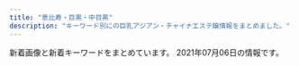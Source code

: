 ```yaml
---
title: "恵比寿・目黒・中目黒"
description: "キーワード別にの巨乳アジアン・チャイナエステ嬢情報をまとめました。"
---
```


新着画像と新着キーワードをまとめています。
2021年07月06日の情報です。

<DmmAffiliateIns />
<KeywordTable
  shops={
    [
    {
        "name": "\u30c8\u30f3\u30c8\u30f3",
        "station": "JR\u6075\u6bd4\u5bff\u99c5\u897f\u53e3",
        "keywords": {
            "C": 7
        },
        "img_links": [
            "http://ms-mens.com/staff/sayuri/01.jpg",
            "http://ms-mens.com/pic/head.jpg",
            "http://ms-mens.com/img/conmsg.png",
            "http://ms-mens.com/img/ttl_concept.png",
            "http://ms-mens.com/img/access/road02.jpg",
            "http://ms-mens.com/pic/topimg1.jpg",
            "http://ms-mens.com/img/access/road01.jpg",
            "http://ms-mens.com/pic/topimg2.jpg",
            "http://ms-mens.com/pic/topimg3.jpg",
            "http://ms-mens.com/staff/yuri/01.jpg",
            "http://ms-mens.com/img/access/roaddm.png",
            "http://ms-mens.com/img/access/road03.jpg",
            "http://ms-mens.com/img/mainft.jpg",
            "http://ms-mens.com/staff/aya/01.jpg",
            "http://ms-mens.com/img/foot.jpg",
            "http://ms-mens.com/img/ttl_staff.png"
        ],
        "url": "http://ms-mens.com/"
    },
    {
        "station": "\u4e2d\u76ee\u9ed2\u99c5",
        "name": "Lumia\uff5e\u30eb\u30df\u30a2",
        "img_links": [
            "https://lumia.tokyo/images/slide/main_slide_campaign_sp.jpg",
            "https://lumia.tokyo/images/therapist/th_hina.jpg",
            "https://lumia.tokyo/images/therapist/th_rei.jpg",
            "https://lumia.tokyo/images/therapist/th_mio.jpg",
            "https://lumia.tokyo/images/therapist/th_miyuki.jpg",
            "https://lumia.tokyo/images/slide/new_open_sp.jpg",
            "https://lumia.tokyo/images/therapist/th_miya.jpg",
            "https://lumia.tokyo/images/therapist/th_hina2.jpg",
            "https://lumia.tokyo/images/therapist/th_haruka.jpg",
            "https://lumia.tokyo/images/therapist/th_rin.jpg",
            "https://lumia.tokyo/images/therapist/th_mio2.jpg"
        ],
        "url": "https://lumia.tokyo/",
        "keywords": {
            "D": 6,
            "C": 8
        }
    },
    {
        "name": "\u7652\u3057\u5bb6",
        "img_links": [
            "http://www.oasis.esjoho.com/files/005-02.jpg",
            "http://www.oasis.esjoho.com/img/ttl_info.png",
            "http://www.oasis.esjoho.com/img/tel.png",
            "http://www.oasis.esjoho.com/files/001-02.jpg",
            "http://www.oasis.esjoho.com/files/005.jpg",
            "http://www.oasis.esjoho.com/files/004-02.jpg",
            "http://www.oasis.esjoho.com/files/002-02.jpg",
            "http://www.oasis.esjoho.com/img/btn_side_mobile.jpg",
            "http://www.oasis.esjoho.com/files/004.jpg",
            "http://www.oasis.esjoho.com/files/002.jpg",
            "http://www.oasis.esjoho.com/img/btn_blog.png",
            "http://www.oasis.esjoho.com/files/001.jpg",
            "http://www.oasis.esjoho.com/img/goback.jpg",
            "http://www.oasis.esjoho.com/img/ttl_news.png",
            "http://www.oasis.esjoho.com/img/pickup.jpg"
        ],
        "keywords": {
            "87": 4,
            "C": 14,
            "86": 2,
            "D": 6,
            "85": 2
        },
        "station": "\u897f\u5c0f\u5c71\u99c5",
        "url": "http://www.oasis.esjoho.com/"
    },
    {
        "url": "https://eminalhealthbeautysalon.amebaownd.com/",
        "name": "Eminal beauty \u30b5\u30ed\u30f3",
        "station": "JR\u76ee\u9ed2\u99c5\u897f\u53e3",
        "keywords": {
            "\u4e73": 2
        },
        "img_links": []
    },
    {
        "img_links": [
            "http://onlyone.tyo.cm/photos/sites/5/2019/05/2019050915292562.jpg",
            "http://onlyone.tyo.cm/photos/sites/5/2020/01/2020011412572423.jpg",
            "http://onlyone.tyo.cm/photos/sites/5/2020/09/2020092617301564.jpg",
            "http://onlyone.tyo.cm/images/new.jpg",
            "http://onlyone.tyo.cm/photos/sites/5/2019/06/2019060510384975.jpg",
            "http://onlyone.tyo.cm/photos/sites/5/2021/02/202102181024101.jpg",
            "http://onlyone.tyo.cm/photos/sites/5/2020/05/2020051419324761.jpg",
            "http://onlyone.tyo.cm/images/acc2.jpg",
            "http://onlyone.tyo.cm/photos/sites/5/2018/08/2018080308152252.jpg",
            "http://onlyone.tyo.cm/photos/sites/5/2020/07/2020070215334437.jpg",
            "http://onlyone.tyo.cm/images/room3.jpg",
            "http://onlyone.tyo.cm/photos/sites/5/2019/02/2019022310334774.jpg",
            "http://onlyone.tyo.cm/images/s_link.png",
            "http://onlyone.tyo.cm/photos/sites/5/2018/07/2018071709242171.jpg",
            "http://onlyone.tyo.cm/photos/sites/5/2019/03/2019030418403098.jpg",
            "http://onlyone.tyo.cm/photos/sites/5/2019/11/2019110105152849.jpg",
            "http://onlyone.tyo.cm/photos/sites/5/2021/05/2021050615551714.jpg",
            "http://onlyone.tyo.cm/photos/sites/5/2021/02/202102201049167.jpg",
            "http://onlyone.tyo.cm/photos/sites/5/2021/02/2021021810240848.jpg",
            "http://onlyone.tyo.cm/photos/sites/5/2020/01/2020011413501066.jpg",
            "http://onlyone.tyo.cm/photos/sites/5/2019/07/2019070616424775.jpg",
            "http://onlyone.tyo.cm/photos/sites/5/2018/08/2018082407542866.jpg",
            "http://onlyone.tyo.cm/photos/sites/5/2021/02/2021022216501749.jpg",
            "http://onlyone.tyo.cm/photos/sites/5/2020/09/2020090210405221.jpg",
            "http://onlyone.tyo.cm/photos/sites/5/2017/11/2017112708111797.jpg",
            "http://onlyone.tyo.cm/photos/sites/5/2018/11/2018110713255310.jpg",
            "http://onlyone.tyo.cm/images/room2.jpg",
            "http://onlyone.tyo.cm/photos/sites/5/2020/03/2020031716151746.jpg",
            "http://onlyone.tyo.cm/photos/sites/5/2018/09/2018092710191274.jpg",
            "http://onlyone.tyo.cm/photos/sites/5/2019/12/2019120510353312.jpg",
            "http://onlyone.tyo.cm/photos/sites/5/2021/03/2021030316101022.jpg",
            "http://onlyone.tyo.cm/photos/sites/5/2019/01/2019013017372064.jpg",
            "http://onlyone.tyo.cm/photos/sites/5/2019/05/2019052911352557.jpg",
            "http://onlyone.tyo.cm/photos/sites/5/2019/08/2019080815010066.jpg",
            "http://onlyone.tyo.cm/photos/sites/5/2020/09/2020092218541894.jpg",
            "http://onlyone.tyo.cm/photos/sites/5/2020/01/2020011413500417.jpg",
            "http://onlyone.tyo.cm/photos/sites/5/2018/06/2018062904050630.jpg",
            "http://onlyone.tyo.cm/photos/sites/5/2018/03/2018031607430562.jpg",
            "http://onlyone.tyo.cm/photos/sites/5/2020/02/2020022610121615.jpg",
            "http://onlyone.tyo.cm/photos/sites/5/2019/11/2019112117013754.jpg",
            "http://onlyone.tyo.cm/images/acc1.jpg",
            "http://onlyone.tyo.cm/photos/sites/5/2019/01/2019011814353078.jpg",
            "http://onlyone.tyo.cm/photos/sites/5/2020/07/2020070217061815.jpg",
            "http://onlyone.tyo.cm/photos/sites/5/2021/06/2021060717212051.jpg",
            "http://onlyone.tyo.cm/photos/sites/5/2020/09/2020092510523998.jpg",
            "http://onlyone.tyo.cm/photos/sites/5/2019/07/2019070711031982.jpg",
            "http://onlyone.tyo.cm/photos/sites/5/2018/07/2018071709241386.jpg",
            "http://onlyone.tyo.cm/images/acc3.jpg",
            "http://onlyone.tyo.cm/photos/sites/5/2019/12/2019121715483135.jpg",
            "http://onlyone.tyo.cm/images/s_staff.png",
            "http://onlyone.tyo.cm/photos/sites/5/2021/03/2021030316101626.jpg",
            "http://onlyone.tyo.cm/photos/sites/5/2019/01/2019013017371133.jpg",
            "http://onlyone.tyo.cm/photos/sites/5/2018/11/2018112110301745.jpg",
            "http://onlyone.tyo.cm/images/top.png",
            "http://onlyone.tyo.cm/photos/sites/5/2019/08/2019082610481667.jpg",
            "http://onlyone.tyo.cm/photos/sites/5/2019/02/2019022310345266.jpg",
            "http://onlyone.tyo.cm/images/acc4.jpg",
            "http://onlyone.tyo.cm/photos/sites/5/2021/02/2021022515094363.jpg",
            "http://onlyone.tyo.cm/photos/sites/5/2020/09/2020092510523723.jpg",
            "http://onlyone.tyo.cm/images/room1.jpg",
            "http://onlyone.tyo.cm/images/room4.jpg",
            "http://onlyone.tyo.cm/photos/sites/5/2020/09/2020092510524025.jpg",
            "http://onlyone.tyo.cm/photos/sites/5/2019/11/2019110105153240.jpg",
            "http://onlyone.tyo.cm/images/line.jpg",
            "http://onlyone.tyo.cm/photos/sites/5/2018/10/201810181432433.jpg",
            "http://onlyone.tyo.cm/photos/sites/5/2020/06/2020060815500896.jpg",
            "http://onlyone.tyo.cm/photos/sites/5/2021/06/2021062815385599.jpg",
            "http://onlyone.tyo.cm/photos/sites/5/2019/06/2019060510472559.jpg"
        ],
        "name": "OnlyOne",
        "keywords": {
            "E": 3,
            "84": 1,
            "D": 25,
            "85": 9,
            "87": 5,
            "F": 1,
            "88": 4,
            "C": 4,
            "86": 9,
            "83": 4
        },
        "station": "JR\u76ee\u9ed2\u99c5\u897f\u53e3",
        "url": "http://onlyone.tyo.cm/"
    },
    {
        "name": "\u30b9\u30ef\u30a4\u30e4\u30fc",
        "keywords": {},
        "station": "JR\u6075\u6bd4\u5bff\u99c5\u897f\u53e3",
        "url": "http://www.ourstarts.site/",
        "img_links": [
            "http://www.ourstarts.site/templets/default/picture/head_tell.png",
            "http://www.ourstarts.site/uploads/210619/1-210619104R11a.jpg",
            "http://www.ourstarts.site/templets/default/picture/right1.png",
            "http://www.ourstarts.site/uploads/allimg/200729/1-200H9141229.jpg",
            "http://www.ourstarts.site/uploads/210619/1-210619104Z4200.jpg",
            "http://www.ourstarts.site/uploads/210619/1-210619104J5c3.jpg",
            "http://www.ourstarts.site/uploads/180917/1-1P91G6122J28.jpg",
            "http://www.ourstarts.site/templets/default/picture/news.png",
            "http://www.ourstarts.site/templets/default/images/t2.jpg",
            "http://www.ourstarts.site/templets/default/picture/staff.png",
            "http://www.ourstarts.site/templets/default/picture/close.png",
            "http://www.ourstarts.site/templets/default/picture/foot_tel.png",
            "http://www.ourstarts.site/templets/default/images/t3.jpg",
            "http://www.ourstarts.site/templets/default/picture/right.png",
            "http://www.ourstarts.site/templets/default/picture/tel_contact.png",
            "http://www.ourstarts.site/templets/default/images/t1.jpg",
            "http://www.ourstarts.site/uploads/allimg/200729/1-200H9141213.jpg",
            "http://www.ourstarts.site/templets/default/picture/timg (1).png",
            "http://www.ourstarts.site/uploads/allimg/200729/1-200H9141912.jpg"
        ]
    },
    {
        "url": "http://victoria.tyo.cm/",
        "station": "JR\u76ee\u9ed2\u99c5\u6771\u53e3",
        "name": "Victoria\u30fb\u30d3\u30af\u30c8\u30ea\u30a2",
        "img_links": [
            "http://victoria.tyo.cm/images/mobile.jpg",
            "http://victoria.tyo.cm/photos/sites/13/2019/02/2019021407162693.jpg",
            "http://victoria.tyo.cm/photos/sites/13/2020/01/2020012005552622.jpg",
            "http://victoria.tyo.cm/images/s_staff.png",
            "http://victoria.tyo.cm/photos/sites/13/2020/01/2020012005552181.jpg",
            "http://victoria.tyo.cm/photos/sites/13/2019/12/2019120406433710.jpg",
            "http://victoria.tyo.cm/photos/sites/13/2020/10/2020100803550565.jpg",
            "http://victoria.tyo.cm/photos/sites/13/2020/01/2020011104241542.jpg",
            "http://victoria.tyo.cm/photos/sites/13/2019/12/2019120106181894.jpg",
            "https://www.a-side.com/ad/koko/include/banner/koko_125x125.png",
            "http://victoria.tyo.cm/images/room2.jpg",
            "http://victoria.tyo.cm/photos/sites/13/2020/01/2020011205500461.jpg",
            "http://victoria.tyo.cm/photos/sites/13/2018/12/2018122701570616.jpg",
            "http://victoria.tyo.cm/photos/sites/13/2019/08/2019080607062415.jpg",
            "http://victoria.tyo.cm/photos/sites/13/2020/02/2020021307433041.jpg",
            "http://victoria.tyo.cm/photos/sites/13/2019/10/2019100904082968.jpg",
            "http://victoria.tyo.cm/photos/sites/13/2019/05/201905100639429.jpg",
            "http://victoria.tyo.cm/images/pick.jpg",
            "http://victoria.tyo.cm/photos/sites/13/2020/02/202002030340133.jpg",
            "http://victoria.tyo.cm/photos/sites/13/2019/12/2019120904521188.jpg",
            "http://victoria.tyo.cm/photos/sites/13/2019/01/2019012509505197.jpg",
            "http://victoria.tyo.cm/photos/sites/13/2018/12/2018122904422525.jpg",
            "http://victoria.tyo.cm/images/face.jpg",
            "http://victoria.tyo.cm/images/news.jpg",
            "http://victoria.tyo.cm/photos/sites/13/2018/12/2018121502493847.jpg",
            "http://victoria.tyo.cm/photos/sites/13/2020/02/2020020104570910.jpg",
            "http://victoria.tyo.cm/photos/sites/13/2019/01/2019010506293526.jpg",
            "http://victoria.tyo.cm/photos/sites/13/2019/01/2019012509534353.jpg",
            "http://victoria.tyo.cm/photos/sites/13/2019/02/2019022703022355.jpg",
            "http://victoria.tyo.cm/photos/sites/13/2018/12/2018121502493953.jpg",
            "http://victoria.tyo.cm/photos/sites/13/2021/02/2021021509575615.jpg",
            "http://victoria.tyo.cm/photos/sites/13/2019/06/2019061005275095.jpg",
            "http://victoria.tyo.cm/photos/sites/13/2019/04/2019040304024424.jpg",
            "http://victoria.tyo.cm/photos/sites/13/2019/01/2019012108071242.jpg",
            "http://victoria.tyo.cm/photos/sites/13/2018/12/2018121502493879.jpg",
            "http://victoria.tyo.cm/photos/sites/13/2018/12/2018121502493814.jpg",
            "http://victoria.tyo.cm/photos/sites/13/2019/01/2019010506292922.jpg",
            "http://victoria.tyo.cm/images/room1.jpg",
            "http://victoria.tyo.cm/photos/sites/13/2019/10/2019101403232834.jpg",
            "http://victoria.tyo.cm/photos/sites/13/2019/02/2019021206543056.jpg",
            "http://victoria.tyo.cm/photos/sites/13/2018/12/2018122701570643.jpg",
            "http://victoria.tyo.cm/photos/sites/13/2019/10/2019100904083557.jpg",
            "http://victoria.tyo.cm/photos/sites/13/2019/12/2019120904521737.jpg",
            "http://victoria.tyo.cm/photos/sites/13/2019/07/2019070206503156.jpg",
            "http://victoria.tyo.cm/images/top.jpg",
            "http://victoria.tyo.cm/photos/sites/13/2019/04/2019041807165826.jpg",
            "http://victoria.tyo.cm/photos/sites/13/2019/01/2019011103510521.jpg",
            "http://victoria.tyo.cm/images/room4.jpg",
            "http://victoria.tyo.cm/photos/sites/13/2020/03/2020031904101259.jpg",
            "http://victoria.tyo.cm/images/room3.jpg"
        ],
        "keywords": {
            "82": 2,
            "86": 9,
            "93": 1,
            "89": 1,
            "D": 20,
            "F": 1,
            "C": 8,
            "E": 3,
            "85": 8,
            "87": 4,
            "83": 8,
            "G": 1
        }
    },
    {
        "name": "Angel-\u30a8\u30f3\u30b8\u30a7\u30eb-",
        "station": "JR\u76ee\u9ed2\u99c5\u6771\u53e3",
        "keywords": {
            "C": 42,
            "90": 1,
            "87": 3,
            "F": 1,
            "88": 4,
            "86": 6,
            "D": 25,
            "84": 2,
            "89": 4,
            "E": 5,
            "85": 8
        },
        "img_links": [
            "http://angel.jpn.cm/photos/sites/3/2016/08/staff22a.jpg",
            "http://angel.jpn.cm/images/s_news.png",
            "http://angel.jpn.cm/images/room3.jpg",
            "http://angel.jpn.cm/photos/sites/3/2017/11/201711280608539.jpg",
            "http://cdn.dino-es.com/images/logo/150x40DinoEs.png",
            "http://angel.jpn.cm/photos/sites/3/2021/02/2021021714005240.jpg",
            "http://angel.jpn.cm/photos/sites/3/2016/08/staff25.jpg",
            "http://angel.jpn.cm/photos/sites/3/2016/08/staff38.jpg",
            "http://angel.jpn.cm/photos/sites/3/2016/08/staff14a.jpg",
            "http://angel.jpn.cm/photos/sites/3/2016/08/staff4a.jpg",
            "http://angel.jpn.cm/photos/sites/3/2016/09/72670992207769698.jpg",
            "http://angel.jpn.cm/photos/sites/3/2016/08/staff7.jpg",
            "http://angel.jpn.cm/photos/sites/3/2017/04/1.jpg",
            "http://angel.jpn.cm/photos/sites/3/2019/07/2019071213431954.jpg",
            "http://angel.jpn.cm/photos/sites/3/2016/08/staff28.jpg",
            "http://angel.jpn.cm/photos/sites/3/2016/10/staff01.jpg",
            "http://angel.jpn.cm/images/girl-z2.jpg",
            "http://angel.jpn.cm/photos/sites/3/2016/08/staff2.jpg",
            "http://angel.jpn.cm/photos/sites/3/2018/06/2018061505064271.jpg",
            "http://angel.jpn.cm/photos/sites/3/2016/08/staff22.jpg",
            "http://angel.jpn.cm/photos/sites/3/2019/11/201911181407260.jpg",
            "http://angel.jpn.cm/images/top02.jpg",
            "http://angel.jpn.cm/photos/sites/3/2019/12/2019122718552333.jpg",
            "http://angel.jpn.cm/images/s_mobile.png",
            "http://angel.jpn.cm/photos/sites/3/2016/08/staff21a.jpg",
            "http://angel.jpn.cm/images/girl-z1.jpg",
            "http://angel.jpn.cm/photos/sites/3/2019/12/2019122718552413.jpg",
            "http://angel.jpn.cm/photos/sites/3/2020/09/2020092511154515.jpg",
            "http://angel.jpn.cm/photos/sites/3/2019/12/2019122718552430.jpg",
            "http://angel.jpn.cm/photos/sites/3/2018/11/201811011331167.jpg",
            "http://angel.jpn.cm/photos/sites/3/2016/08/staff3a.jpg",
            "http://angel.jpn.cm/photos/sites/3/2016/10/staff01a.jpg",
            "http://angel.jpn.cm/photos/sites/3/2016/08/staff8.jpg",
            "http://angel.jpn.cm/photos/sites/3/2016/08/staff5a.jpg",
            "http://angel.jpn.cm/images/mobile.jpg",
            "http://angel.jpn.cm/photos/sites/3/2016/08/staff14.jpg",
            "http://angel.jpn.cm/photos/sites/3/2021/02/2021022516024747.jpg",
            "http://angel.jpn.cm/photos/sites/3/2018/09/2018091001155585.jpg",
            "http://angel.jpn.cm/photos/sites/3/2016/09/staff40.jpg",
            "http://angel.jpn.cm/photos/sites/3/2017/05/8.jpg",
            "http://angel.jpn.cm/images/info.jpg",
            "http://angel.jpn.cm/photos/sites/3/2020/06/2020061515170635.jpg",
            "http://angel.jpn.cm/photos/sites/3/2016/08/staff21.jpg",
            "http://angel.jpn.cm/photos/sites/3/2019/07/2019071016030711.jpg",
            "http://angel.jpn.cm/photos/sites/3/2017/11/2017112010234266.jpg",
            "http://angel.jpn.cm/photos/sites/3/2017/03/2.jpg",
            "http://angel.jpn.cm/photos/sites/3/2016/08/staff37.jpg",
            "http://angel.jpn.cm/images/s_pick.png",
            "http://angel.jpn.cm/photos/sites/3/2016/08/staff2a.jpg",
            "http://angel.jpn.cm/images/room7.jpg",
            "http://angel.jpn.cm/photos/sites/3/2019/06/2019060510404179.jpg",
            "http://angel.jpn.cm/photos/sites/3/2016/08/staff29.jpg",
            "http://angel.jpn.cm/images/room5.jpg",
            "http://angel.jpn.cm/photos/sites/3/2016/08/staff11.jpg",
            "http://angel.jpn.cm/images/room1.jpg",
            "http://angel.jpn.cm/images/room2.jpg",
            "http://angel.jpn.cm/photos/sites/3/2016/08/staff39.jpg",
            "http://angel.jpn.cm/images/room4.jpg",
            "http://angel.jpn.cm/photos/sites/3/2019/06/201906051042276.jpg",
            "http://angel.jpn.cm/photos/sites/3/2017/01/1.jpg",
            "http://angel.jpn.cm/photos/sites/3/2018/06/2018062105525655.jpg",
            "http://angel.jpn.cm/photos/sites/3/2016/08/staff8a.jpg",
            "http://angel.jpn.cm/images/s_staff.png",
            "http://angel.jpn.cm/photos/sites/3/2018/06/2018061601280885.jpg",
            "http://angel.jpn.cm/photos/sites/3/2016/08/staff29a.jpg",
            "http://angel.jpn.cm/photos/sites/3/2016/08/staff24.jpg",
            "http://angel.jpn.cm/photos/sites/3/2016/08/staff3.jpg",
            "http://angel.jpn.cm/photos/sites/3/2017/12/201712270537317.jpg",
            "http://angel.jpn.cm/photos/sites/3/2016/08/staff35.jpg",
            "http://angel.jpn.cm/images/top01.jpg",
            "http://angel.jpn.cm/photos/sites/3/2016/08/staff24a.jpg",
            "http://angel.jpn.cm/images/s_link.png",
            "http://angel.jpn.cm/photos/sites/3/2019/11/2019111814073465.jpg",
            "http://angel.jpn.cm/photos/sites/3/2016/08/staff37a.jpg",
            "http://angel.jpn.cm/images/nbj3.jpg",
            "http://angel.jpn.cm/photos/sites/3/2016/08/staff4.jpg",
            "http://angel.jpn.cm/photos/sites/3/2016/08/staff5.jpg",
            "http://angel.jpn.cm/images/room6.jpg",
            "http://angel.jpn.cm/photos/sites/3/2016/08/staff36g.jpg",
            "http://angel.jpn.cm/photos/sites/3/2016/08/staff23.jpg",
            "http://angel.jpn.cm/photos/sites/3/2016/08/staff36h.jpg",
            "http://angel.jpn.cm/photos/sites/3/2018/06/2018061505064251.jpg",
            "http://angel.jpn.cm/photos/sites/3/2016/08/staff7a.jpg",
            "http://angel.jpn.cm/photos/sites/3/2019/10/2019100910242499.jpg"
        ],
        "url": "http://angel.jpn.cm/"
    },
    {
        "url": "http://www.himawari-aroma.xyz/",
        "img_links": [
            "http://www.himawari-aroma.xyz/images/psd/off.jpg",
            "http://www.himawari-aroma.xyz/images/13.png",
            "http://www.himawari-aroma.xyz/images/sys.jpg",
            "http://www.himawari-aroma.xyz/images/shop/1.png",
            "http://www.himawari-aroma.xyz/images/shop/4/1.jpg",
            "http://www.himawari-aroma.xyz/images/shop/4/2.jpg",
            "http://www.himawari-aroma.xyz/images/staff/3/ami.png",
            "http://www.himawari-aroma.xyz/images/staff/3/mayu.png"
        ],
        "name": "\u3072\u307e\u308f\u308a",
        "station": "JR\u6075\u6bd4\u5bff\u99c5\u897f\u53e3",
        "keywords": {}
    },
    {
        "name": "Flower \uff5e\u30d5\u30e9\u30ef\u30fc\uff5e",
        "url": "http://nakamegurofun.com/",
        "img_links": [
            "http://nakamegurofun.com/files/0060964.jpg",
            "http://nakamegurofun.com/files/003-020964.jpg",
            "http://nakamegurofun.com/files/007-020964.jpg",
            "http://nakamegurofun.com/images/s1.jpg",
            "http://nakamegurofun.com/files/005-020964.jpg",
            "http://nakamegurofun.com/files/003-030964.jpg",
            "http://nakamegurofun.com/files/006-020964.jpg",
            "http://nakamegurofun.com/files/0050964.jpg",
            "http://nakamegurofun.com/images/s3.jpg",
            "http://nakamegurofun.com/images/shop/shop02.jpg",
            "http://nakamegurofun.com/images/s5.jpg",
            "http://nakamegurofun.com/images/s4.jpg",
            "http://nakamegurofun.com/files/007-030964.jpg",
            "http://nakamegurofun.com/images/service91a6.png",
            "http://nakamegurofun.com/images/main_bottom.png",
            "http://nakamegurofun.com/files/002-030964.jpg",
            "http://nakamegurofun.com/files/0034f22.jpg",
            "http://nakamegurofun.com/images/shop/shop03.jpg",
            "http://nakamegurofun.com/files/008-020964.jpg",
            "http://nakamegurofun.com/files/0020964.jpg",
            "http://nakamegurofun.com/images/zi_massage.png",
            "http://nakamegurofun.com/files/003fa9d.jpg",
            "http://nakamegurofun.com/files/0064f22.jpg",
            "http://nakamegurofun.com/files/0074f22.jpg",
            "http://nakamegurofun.com/images/zi_staff.png",
            "http://nakamegurofun.com/files/0024f22.jpg",
            "http://nakamegurofun.com/images/xian.png",
            "http://nakamegurofun.com/files/006fa9d.jpg",
            "http://nakamegurofun.com/images/tel.png",
            "http://nakamegurofun.com/files/002fa9d.jpg",
            "http://nakamegurofun.com/files/0084f22.jpg",
            "http://nakamegurofun.com/images/shop/shop04.jpg",
            "http://nakamegurofun.com/images/s2.jpg",
            "http://nakamegurofun.com/files/005fa9d.jpg",
            "http://nakamegurofun.com/files/007fa9d.jpg",
            "http://nakamegurofun.com/images/shop/shop01.jpg",
            "http://nakamegurofun.com/images/infotiao1.jpg",
            "http://nakamegurofun.com/files/002-020964.jpg",
            "http://nakamegurofun.com/files/008fa9d.jpg",
            "http://nakamegurofun.com/files/005-030964.jpg",
            "http://nakamegurofun.com/files/0030964.jpg",
            "http://nakamegurofun.com/files/0070964.jpg",
            "http://nakamegurofun.com/files/008-030964.jpg",
            "http://nakamegurofun.com/files/0054f22.jpg",
            "http://nakamegurofun.com/images/main_top.png",
            "http://nakamegurofun.com/files/0080964.jpg",
            "http://nakamegurofun.com/files/006-030964.jpg"
        ],
        "keywords": {
            "88": 1,
            "85": 1,
            "D": 5,
            "87": 4,
            "C": 1
        },
        "station": "\u4e2d\u76ee\u9ed2\u99c5\u897f\u53e3"
    },
    {
        "name": "\u91d1\u306e\u6708",
        "img_links": [
            "http://kintsuki.este88.com/gals/rina1.jpg",
            "http://kintsuki.este88.com/images/r04.jpg",
            "http://kintsuki.este88.com/images/ph1.jpg",
            "http://kintsuki.este88.com/gals/kaori1.jpg",
            "http://kintsuki.este88.com/images/r02.jpg",
            "http://kintsuki.este88.com/gals/kixyoko1.jpg",
            "http://kintsuki.este88.com/gals/koyuki1.jpg",
            "http://kintsuki.este88.com/gals/momo1.jpg",
            "http://kintsuki.este88.com/gals/rei1.jpg",
            "http://kintsuki.este88.com/gals/yuyu1.jpg",
            "http://kintsuki.este88.com/images/r01.jpg",
            "http://kintsuki.este88.com/gals/kana1.jpg",
            "http://kintsuki.este88.com/gals/mika1.jpg"
        ],
        "url": "http://kintsuki.este88.com/",
        "station": "JR\u76ee\u9ed2\u99c5\u6771\u53e3",
        "keywords": {}
    },
    {
        "name": "\u30d0\u30d9\u30eb",
        "img_links": [
            "https://meguro-babel.com/girl/21.jpg",
            "https://meguro-babel.com/images/topimg4.jpg",
            "https://meguro-babel.com/girl/5.jpg",
            "https://meguro-babel.com/girl/4.jpg",
            "https://meguro-babel.com/images/img_1.jpg",
            "https://meguro-babel.com/girl/24.jpg",
            "https://meguro-babel.com/topics/img/157-1.jpg",
            "https://meguro-babel.com/topics/img/158-1.jpg",
            "https://meguro-babel.com/girl/9.jpg",
            "https://meguro-babel.com/girl/2.jpg",
            "https://meguro-babel.com/images/room/photo02.jpg",
            "https://meguro-babel.com/topics/img/145-1.jpg",
            "https://meguro-babel.com/girl/8.jpg",
            "https://meguro-babel.com/topics/img/156-1.jpg",
            "https://meguro-babel.com/girl/15.jpg",
            "https://meguro-babel.com/images/qr.jpg",
            "https://meguro-babel.com/images/room/photo01.jpg",
            "https://meguro-babel.com/girl/1.jpg",
            "https://meguro-babel.com/images/room/photo03.jpg",
            "https://meguro-babel.com/topics/img/159-2.jpg",
            "https://meguro-babel.com/girl/7.jpg",
            "https://meguro-babel.com/images/room/photo04.jpg"
        ],
        "url": "https://meguro-babel.com/",
        "station": "JR\u76ee\u9ed2\u99c5\u6771\u53e3",
        "keywords": {}
    },
    {
        "img_links": [
            "http://with-you.tyo.cm/photos/sites/6/2019/11/2019110107573374.jpg",
            "http://with-you.tyo.cm/photos/sites/6/2019/11/2019112214502832.jpg",
            "http://with-you.tyo.cm/photos/sites/6/2019/11/2019110107572662.jpg",
            "http://with-you.tyo.cm/photos/sites/6/2019/11/2019110606012817.jpg",
            "http://with-you.tyo.cm/photos/sites/6/2019/11/2019112916075124.jpg",
            "http://with-you.tyo.cm/photos/sites/6/2020/06/2020061515324852.jpg",
            "http://with-you.tyo.cm/photos/sites/6/2019/11/2019112214503286.jpg",
            "http://with-you.tyo.cm/photos/sites/6/2019/11/2019112517121980.jpg",
            "http://with-you.tyo.cm/photos/sites/6/2019/12/2019121017051597.jpg",
            "http://with-you.tyo.cm/photos/sites/6/2019/10/2019102716505281.jpg",
            "http://with-you.tyo.cm/images/s_news.jpg",
            "http://with-you.tyo.cm/photos/sites/6/2019/02/2019021816155116.jpg",
            "http://with-you.tyo.cm/photos/sites/6/2020/03/2020032714542799.jpg",
            "http://with-you.tyo.cm/images/s_pick.jpg",
            "http://with-you.tyo.cm/photos/sites/6/2019/12/2019121914290210.jpg",
            "http://with-you.tyo.cm/photos/sites/6/2020/06/2020061515330329.jpg",
            "http://with-you.tyo.cm/photos/sites/6/2019/11/2019110108002447.jpg",
            "http://with-you.tyo.cm/images/top.png",
            "http://with-you.tyo.cm/photos/sites/6/2019/11/2019111915264046.jpg",
            "http://with-you.tyo.cm/photos/sites/6/2019/11/2019110108001772.jpg",
            "http://with-you.tyo.cm/photos/sites/6/2019/06/2019060510455732.jpg",
            "http://with-you.tyo.cm/photos/sites/6/2019/03/2019030615474648.jpg",
            "http://with-you.tyo.cm/images/s_link.jpg",
            "http://with-you.tyo.cm/photos/sites/6/2019/11/2019110806175615.jpg",
            "http://with-you.tyo.cm/photos/sites/6/2021/06/2021061716551137.jpg",
            "http://with-you.tyo.cm/photos/sites/6/2019/11/2019112517122617.jpg",
            "http://with-you.tyo.cm/photos/sites/6/2019/12/2019121017051599.jpg",
            "http://with-you.tyo.cm/photos/sites/6/2019/02/2019021818395644.jpg",
            "http://with-you.tyo.cm/photos/sites/6/2019/11/2019110806175734.jpg",
            "http://with-you.tyo.cm/photos/sites/6/2019/02/2019021816145119.jpg",
            "http://with-you.tyo.cm/photos/sites/6/2019/12/2019121914290846.jpg",
            "http://with-you.tyo.cm/photos/sites/6/2019/10/2019102716505124.jpg",
            "http://with-you.tyo.cm/photos/sites/6/2019/11/2019111915264240.jpg",
            "http://with-you.tyo.cm/photos/sites/6/2019/11/2019112916075813.jpg",
            "http://with-you.tyo.cm/photos/sites/6/2019/11/2019112916080552.jpg",
            "http://with-you.tyo.cm/images/s_recuit.jpg",
            "http://with-you.tyo.cm/photos/sites/6/2020/09/2020092511214697.jpg",
            "http://with-you.tyo.cm/photos/sites/6/2020/03/2020032714573892.jpg",
            "http://with-you.tyo.cm/photos/sites/6/2021/06/2021061716551798.jpg",
            "http://with-you.tyo.cm/photos/sites/6/2021/04/2021041715082929.jpg",
            "http://with-you.tyo.cm/photos/sites/6/2019/02/2019021818404723.jpg",
            "http://with-you.tyo.cm/images/s_staff.jpg"
        ],
        "keywords": {
            "C": 37,
            "D": 19
        },
        "name": "With you\u30fb\u30a6\u30a3\u30ba\u30e6\u30fc",
        "url": "http://with-you.tyo.cm",
        "station": "JR\u76ee\u9ed2\u99c5\u6771\u53e3"
    },
    {
        "station": "JR\u6075\u6bd4\u5bff\u897f\u53e3",
        "url": "http://sakuram.jpest.net/",
        "keywords": {
            "C": 1,
            "E": 1,
            "86": 1
        },
        "name": "\u685c\u6e80\u958b",
        "img_links": [
            "http://sakuram.jpest.net/images/tel.png",
            "http://sakuram.jpest.net/images/sp_tit_staff.jpg",
            "http://sakuramadmin.jpest.net/uploads//2021062605453037.jpg",
            "http://sakuram.jpest.net/images/c2.jpg",
            "http://sakuram.jpest.net/images/tit_staff.jpg",
            "http://sakuramadmin.jpest.net/uploads//202106100529247.jpg",
            "http://sakuram.jpest.net/images/acc.jpg",
            "http://sakuram.jpest.net/images/sp_tit_pro.jpg",
            "http://sakuramadmin.jpest.net/uploads//2021031911082377-e1616152110616.jpeg",
            "http://sakuram.jpest.net/images/c4.jpg",
            "http://sakuram.jpest.net/images/tit_pro.jpg",
            "http://sakuramadmin.jpest.net/uploads//2021050608205136-e1620289297840.jpeg",
            "http://sakuram.jpest.net/images/c7.jpg",
            "http://sakuramadmin.jpest.net/uploads//2021063011322544.jpg",
            "http://sakuram.jpest.net/images/sp_tit_new.jpg",
            "http://sakuram.jpest.net/images/c6.jpg",
            "http://sakuram.jpest.net/images/c8.jpg",
            "http://sakuramadmin.jpest.net/uploads//2021051906122737-scaled-e1621404764474.jpeg",
            "http://sakuram.jpest.net/images/top.jpg",
            "http://sakuram.jpest.net/images/g0.jpg",
            "http://sakuramadmin.jpest.net/uploads//2021051616285979-e1621182557998.jpeg",
            "http://sakuram.jpest.net/images/c5.jpg",
            "http://sakuram.jpest.net/images/sp_tit_pick.jpg",
            "http://sakuram.jpest.net/images/c9.jpg",
            "http://sakuram.jpest.net/images/sp_tit_massage.jpg",
            "http://sakuram.jpest.net/images/tit_sch.jpg",
            "http://sakuramadmin.jpest.net/uploads//2021060403001280.jpg",
            "http://sakuram.jpest.net/images/tit_new.jpg",
            "http://sakuram.jpest.net/images/c1.jpg",
            "http://sakuramadmin.jpest.net/uploads//2021051616283953-e1621182530874.jpeg",
            "http://sakuramadmin.jpest.net/uploads//2021031911072093-e1616152076234.jpeg",
            "http://sakuram.jpest.net/images/tit_massage.jpg",
            "http://sakuram.jpest.net/images/c3.jpg"
        ]
    },
    {
        "station": "JR\u76ee\u9ed2\u99c5\u6771\u53e3",
        "name": "\u307f\u3086\u304d",
        "keywords": {
            "D": 8,
            "88": 3,
            "E": 2,
            "86": 4,
            "C": 7,
            "85": 4,
            "87": 1,
            "G": 2
        },
        "img_links": [
            "http://iyashi-kokoro.info/img/cam.jpg",
            "http://iyashi-kokoro.info/img/st62.jpg",
            "http://iyashi-kokoro.info/img/s65.jpg",
            "http://iyashi-kokoro.info/img/botton.jpg",
            "http://iyashi-kokoro.info/i/img/s1.jpg",
            "http://iyashi-kokoro.info/i/img/acc2.jpg",
            "http://iyashi-kokoro.info/img/s60.jpg",
            "http://iyashi-kokoro.info/i/img/acc3.jpg",
            "http://iyashi-kokoro.info/img/acc3.jpg",
            "http://iyashi-kokoro.info/img/fla.jpg",
            "http://iyashi-kokoro.info/i/img/st65.jpg",
            "http://iyashi-kokoro.info/img/s63.jpg",
            "http://iyashi-kokoro.info/i/img/r4.jpg",
            "http://iyashi-kokoro.info/i/img/s3.jpg",
            "http://iyashi-kokoro.info/i/img/r1.jpg",
            "http://iyashi-kokoro.info/img/st61.jpg",
            "http://iyashi-kokoro.info/img/st63.jpg",
            "http://iyashi-kokoro.info/i/img/st62.jpg",
            "http://iyashi-kokoro.info/img/st60.jpg",
            "http://iyashi-kokoro.info/i/img/st60.jpg",
            "http://iyashi-kokoro.info/i/img/s2.jpg",
            "http://iyashi-kokoro.info/i/img/r5.jpg",
            "http://iyashi-kokoro.info/i/img/st64.jpg",
            "http://iyashi-kokoro.info/i/img/r2.jpg",
            "http://iyashi-kokoro.info/img/s62.jpg",
            "http://iyashi-kokoro.info/img/s64.jpg",
            "http://iyashi-kokoro.info/i/img/s4.jpg",
            "http://iyashi-kokoro.info/img/s61.jpg",
            "http://iyashi-kokoro.info/img/acc2.jpg",
            "http://iyashi-kokoro.info/i/img/acc4.jpg",
            "http://iyashi-kokoro.info/i/img/acc1.jpg",
            "http://iyashi-kokoro.info/img/mo.png",
            "http://iyashi-kokoro.info/i/img/st63.jpg",
            "http://iyashi-kokoro.info/i/img/r3.jpg",
            "http://iyashi-kokoro.info/img/st64.jpg",
            "http://iyashi-kokoro.info/img/st65.jpg",
            "http://iyashi-kokoro.info/i/img/st61.jpg",
            "http://iyashi-kokoro.info/i/img/r6.jpg",
            "http://iyashi-kokoro.info/img/acc1.jpg",
            "http://iyashi-kokoro.info/img/acc4.jpg"
        ],
        "url": "http://iyashi-kokoro.info/"
    }
]
}
/>
<DmmAffiliateScript />
